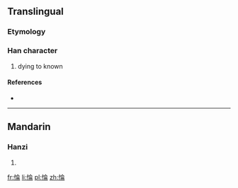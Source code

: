 ==Translingual==

===Etymology===
{{Han compound|心|侖|c1=s|c2=p|t1=heart|ls=psc}}

===Han character===
{{Han char|rn=61|rad=心|as=08|sn=11|four=9802<sub>7</sub>|canj=心人一月 (POMB)}}

# dying to known

====References====
* {{Han ref|kx=0389.240|dkj=10749|dj=0723.100|hdz=42317.030|uh=60C0|ud=24768|bh=D565|bd=54629}}

----

==Mandarin==

===Hanzi===
{{cmn-hanzi|pin=[[lún]] ([[lun2]])|wg=lun<sup>2</sup>}}

# {{defn|Mandarin|sort=心08}}

[[fr:惀]]
[[li:惀]]
[[pl:惀]]
[[zh:惀]]